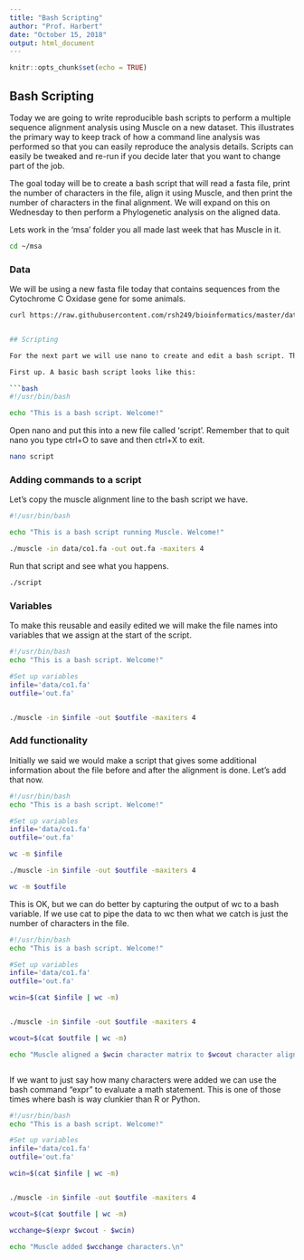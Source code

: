 ```yaml
---
title: "Bash Scripting"
author: "Prof. Harbert"
date: "October 15, 2018"
output: html_document
---
```


```r
knitr::opts_chunk$set(echo = TRUE)
```

## Bash Scripting

Today we are going to write reproducible bash scripts to perform a multiple sequence alignment analysis using Muscle on a new dataset. This illustrates the primary way to keep track of how a command line analysis was performed so that you can easily reproduce the analysis details. Scripts can easily be tweaked and re-run if you decide later that you want to change part of the job.

The goal today will be to create a bash script that will read a fasta file, print the number of characters in the file, align it using Muscle, and then print the number of characters in the final alignment. We will expand on this on Wednesday to then perform a Phylogenetic analysis on the aligned data.

Lets work in the 'msa' folder you all made last week that has Muscle in it.

```bash

cd ~/msa

```

### Data

We will be using a new fasta file today that contains sequences from the Cytochrome C Oxidase gene for some animals. 


```bash

curl https://raw.githubusercontent.com/rsh249/bioinformatics/master/data/homologene.fa > data/co1.fa


## Scripting

For the next part we will use nano to create and edit a bash script. Then we will run this on the command line, observe the output, and edit the script accordingly to meet our goals.

First up. A basic bash script looks like this:

```bash
#!/usr/bin/bash

echo "This is a bash script. Welcome!"


```

Open nano and put this into a new file called 'script'. Remember that to quit nano you type ctrl+O to save and then ctrl+X to exit.

```bash

nano script

```


### Adding commands to a script

Let's copy the muscle alignment line to the bash script we have.

```bash
#!/usr/bin/bash

echo "This is a bash script running Muscle. Welcome!"

./muscle -in data/co1.fa -out out.fa -maxiters 4

```

Run that script and see what you happens.

```bash

./script

```

### Variables

To make this reusable and easily edited we will make the file names into variables that we assign at the start of the script.

```bash
#!/usr/bin/bash
echo "This is a bash script. Welcome!"

#Set up variables
infile='data/co1.fa'
outfile='out.fa'


./muscle -in $infile -out $outfile -maxiters 4


```

### Add functionality

Initially we said we would make a script that gives some additional information about the file before and after the alignment is done. Let's add that now.

```bash
#!/usr/bin/bash
echo "This is a bash script. Welcome!"

#Set up variables
infile='data/co1.fa'
outfile='out.fa'

wc -m $infile

./muscle -in $infile -out $outfile -maxiters 4

wc -m $outfile


```

This is OK, but we can do better by capturing the output of wc to a bash variable. If we use cat to pipe the data to wc then what we catch is just the number of characters in the file.

```bash
#!/usr/bin/bash
echo "This is a bash script. Welcome!"

#Set up variables
infile='data/co1.fa'
outfile='out.fa'

wcin=$(cat $infile | wc -m)


./muscle -in $infile -out $outfile -maxiters 4

wcout=$(cat $outfile | wc -m)

echo "Muscle aligned a $wcin character matrix to $wcout character alignment.\n"



```

If we want to just say how many characters were added we can use the bash command "expr" to evaluate a math statement. This is one of those times where bash is way clunkier than R or Python.

```bash
#!/usr/bin/bash
echo "This is a bash script. Welcome!"

#Set up variables
infile='data/co1.fa'
outfile='out.fa'

wcin=$(cat $infile | wc -m)


./muscle -in $infile -out $outfile -maxiters 4

wcout=$(cat $outfile | wc -m)

wcchange=$(expr $wcout - $wcin)

echo "Muscle added $wcchange characters.\n"


```